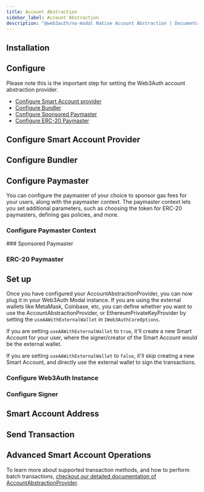 ```yaml
---
title: Account Abstraction
sidebar_label: Account Abstraction
description: "@web3auth/no-modal Native Account Abstraction | Documentation - Web3Auth"
---
```




<AccountAbstractionDescription />
<GrowthPlanNote />

## Installation

<AccountAbstractionProviderInstallation />

## Configure

<AAProviderConfiguration />

Please note this is the important step for setting the Web3Auth account abstraction provider.

- [Configure Smart Account provider](#configure-smart-account-provider)
- [Configure Bundler](#configure-bundler)
- [Configure Sponsored Paymaster](#sponsored-paymaster)
- [Configure ERC-20 Paymaster](#erc-20-paymaster)

## Configure Smart Account Provider

<ConfigureSmartAccountProvider />

## Configure Bundler

<ConfigureBundler />

## Configure Paymaster

You can configure the paymaster of your choice to sponsor gas fees for your users, along with the
paymaster context. The paymaster context lets you set additional parameters, such as choosing the
token for ERC-20 paymasters, defining gas policies, and more.

### Configure Paymaster Context

<ConfigurePaymasterContext />
### Sponsored Paymaster

<ConfigureSponsoredPaymaster />

### ERC-20 Paymaster

<ConfigureERC20Paymaster />

## Set up

Once you have configured your AccountAbstractionProvider, you can now plug it in your Web3Auth Modal
instance. If you are using the external wallets like MetaMask, Coinbase, etc, you can define whether
you want to use the AccountAbstractionProvider, or EthereumPrivateKeyProvider by setting the
`useAAWithExternalWallet` in `IWeb3AuthCoreOptions`.

If you are setting `useAAWithExternalWallet` to `true`, it'll create a new Smart Account for your
user, where the signer/creator of the Smart Account would be the external wallet.

If you are setting `useAAWithExternalWallet` to `false`, it'll skip creating a new Smart Account,
and directly use the external wallet to sign the transactions.

### Configure Web3Auth Instance

<AANoModalSetup />

### Configure Signer

<ConfigureSigners />

## Smart Account Address

<SmartAccountAddress />

## Send Transaction

<SmartAccountSendTransaction />

## Advanced Smart Account Operations

To learn more about supported transaction methods, and how to perform batch transactions,
[checkout our detailed documentation of AccountAbstractionProvider](/docs/sdk/pnp/web/providers/aa-provider/#send-batch-transaction).
